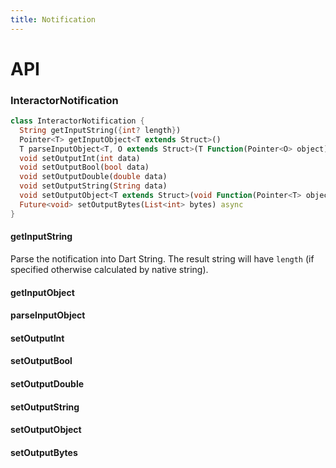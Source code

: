 ```yaml
---
title: Notification
---
```


# API

### InteractorNotification 

```dart title="Declaration"
class InteractorNotification {
  String getInputString({int? length})
  Pointer<T> getInputObject<T extends Struct>()
  T parseInputObject<T, O extends Struct>(T Function(Pointer<O> object) mapper) 
  void setOutputInt(int data)
  void setOutputBool(bool data)
  void setOutputDouble(double data)
  void setOutputString(String data)
  void setOutputObject<T extends Struct>(void Function(Pointer<T> object) configurator)
  Future<void> setOutputBytes(List<int> bytes) async
}
```

#### getInputString
Parse the notification into Dart String. The result string will have `length` (if specified otherwise calculated by native string).

#### getInputObject

#### parseInputObject
#### setOutputInt
#### setOutputBool
#### setOutputDouble
#### setOutputString
#### setOutputObject
#### setOutputBytes